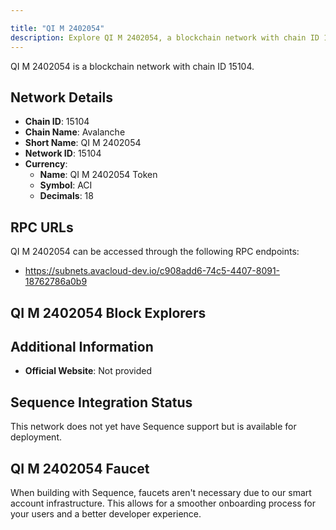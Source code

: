 ```yaml
---

title: "QI M 2402054"
description: Explore QI M 2402054, a blockchain network with chain ID 15104. Learn about its native currency, QI M 2402054 Token, and how to interact with the network.
---
```




QI M 2402054 is a blockchain network with chain ID 15104.

## Network Details

- **Chain ID**: 15104
- **Chain Name**: Avalanche
- **Short Name**: QI M 2402054
- **Network ID**: 15104
- **Currency**: 
  - **Name**: QI M 2402054 Token
  - **Symbol**: ACI
  - **Decimals**: 18

## RPC URLs

QI M 2402054 can be accessed through the following RPC endpoints:

- https://subnets.avacloud-dev.io/c908add6-74c5-4407-8091-18762786a0b9

## QI M 2402054 Block Explorers



## Additional Information

- **Official Website**: Not provided

## Sequence Integration Status

This network does not yet have Sequence support but is available for deployment.

## QI M 2402054 Faucet

When building with Sequence, faucets aren't necessary due to our smart account infrastructure. This allows for a smoother onboarding process for your users and a better developer experience.
